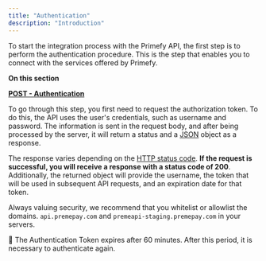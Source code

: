```yaml
---
title: "Authentication"
description: "Introduction"
---
```


To start the integration process with the Primefy API, the first step is to perform the authentication procedure. This is the step that enables you to connect with the services offered by Primefy.

**On this section**

[**POST - Authentication**](https://www.notion.so/POST-Authentication-0e00c292d14f4e2dbacacb11238fd4e6?pvs=21)

To go through this step, you first need to request the authorization token. To do this, the API uses the user's credentials, such as username and password. The information is sent in the request body, and after being processed by the server, it will return a status and a [JSON](https://www.json.org/json-en.html) object as a response.

The response varies depending on the [HTTP status code](https://developer.mozilla.org/en-US/docs/Web/HTTP/Status). **If the request is successful, you will receive a response with a status code of 200**. Additionally, the returned object will provide the username, the token that will be used in subsequent API requests, and an expiration date for that token.

Always valuing security, we recommend that you whitelist or allowlist the domains. `api.premepay.com` and `premeapi-staging.premepay.com` in your servers.

> 
  🚧 The Authentication Token expires after 60 minutes. After this period, it is necessary to authenticate again.
